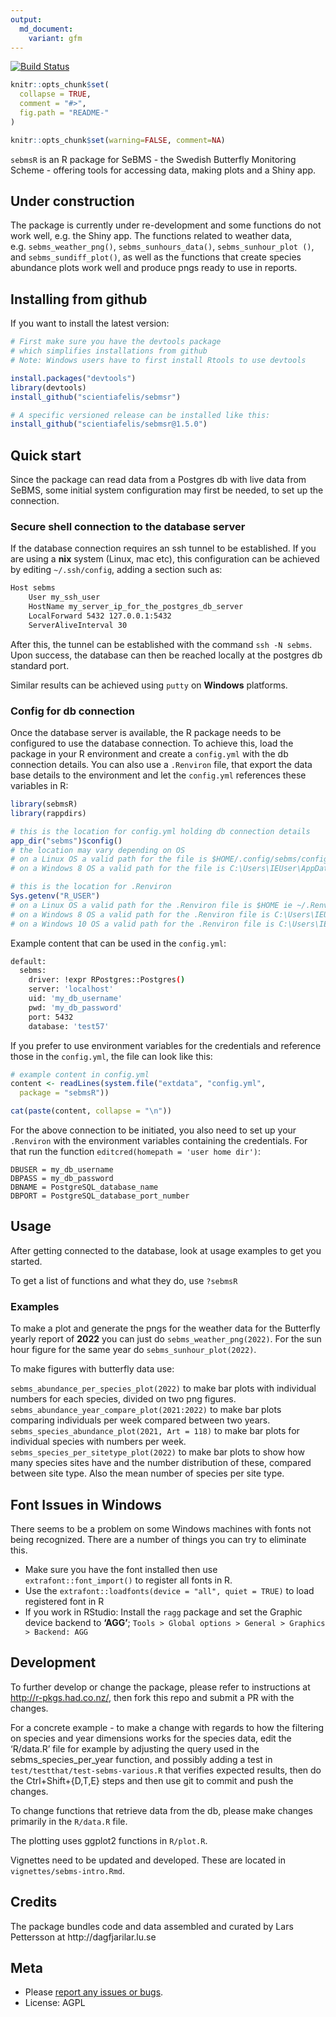 ```yaml
---
output:
  md_document:
    variant: gfm
---
```


[![Build Status](https://scientiafelis/sebmsr.svg?branch=master)](https://scientiafelis/sebmsr)  

<!-- README.md is generated from README.Rmd. Please edit that file -->

```r
knitr::opts_chunk$set(
  collapse = TRUE,
  comment = "#>",
  fig.path = "README-"
)
```

```r
knitr::opts_chunk$set(warning=FALSE, comment=NA)
```

`sebmsR` is an R package for SeBMS - the Swedish Butterfly Monitoring Scheme - offering tools for accessing data, making plots and a Shiny app.

## Under construction

The package is currently under re-development and some functions do not work well, e.g. the Shiny app.
The functions related to weather data, e.g. `sebms_weather_png()`, `sebms_sunhours_data()`, `sebms_sunhour_plot ()`, and `sebms_sundiff_plot()`, as well as the functions that create species abundance plots work well and produce pngs ready to use in reports.


## Installing from github

If you want to install the latest version:

```r
# First make sure you have the devtools package
# which simplifies installations from github
# Note: Windows users have to first install Rtools to use devtools

install.packages("devtools") 
library(devtools)
install_github("scientiafelis/sebmsr")

# A specific versioned release can be installed like this:
install_github("scientiafelis/sebmsr@1.5.0")

```

## Quick start

Since the package can read data from a Postgres db with live data from SeBMS, some initial system configuration may first be needed, to set up the connection.

### Secure shell connection to the database server

If the database connection requires an ssh tunnel to be established.
If you are using a **nix** system (Linux, mac etc), this configuration can be achieved by editing `~/.ssh/config`, adding a section such as:

```bash
Host sebms
    User my_ssh_user
    HostName my_server_ip_for_the_postgres_db_server
    LocalForward 5432 127.0.0.1:5432
    ServerAliveInterval 30

```
After this, the tunnel can be established with the command `ssh -N sebms`. Upon success, the database can then be reached locally at the postgres db standard port.

Similar results can be achieved using `putty` on **Windows** platforms.

### Config for db connection

Once the database server is available, the R package needs to be configured to use the database connection. To achieve this, load the package in your R environment and create a `config.yml` with the db connection details.
You can also use a `.Renviron` file, that export the data base details to the environment and let the `config.yml` references these variables in R:

```r

library(sebmsR)
library(rappdirs)

# this is the location for config.yml holding db connection details
app_dir("sebms")$config() 
# the location may vary depending on OS
# on a Linux OS a valid path for the file is $HOME/.config/sebms/config.yml
# on a Windows 8 OS a valid path for the file is C:\Users\IEUser\AppData\Local\sebms\sebms\config.yml

# this is the location for .Renviron
Sys.getenv("R_USER")
# on a Linux OS a valid path for the .Renviron file is $HOME ie ~/.Renviron
# on a Windows 8 OS a valid path for the .Renviron file is C:\Users\IEUser\.Renviron
# on a Windows 10 OS a valid path for the .Renviron file is C:\Users\IEUser\Documents\.Renviron

```

Example content that can be used in the `config.yml`:

```bash
default:
  sebms:
    driver: !expr RPostgres::Postgres() 
    server: 'localhost'
    uid: 'my_db_username'
    pwd: 'my_db_password'
    port: 5432
    database: 'test57'
```
If you prefer to use environment variables for the credentials and reference those in the `config.yml`, the file can look like this:

```r

# example content in config.yml
content <- readLines(system.file("extdata", "config.yml", 
  package = "sebmsR"))

cat(paste(content, collapse = "\n"))
```

For the above connection to be initiated, you also need to set up your `.Renviron` with the environment variables containing the credentials.
For that run the function `editcred(homepath = 'user home dir')`:

```console
DBUSER = my_db_username
DBPASS = my_db_password
DBNAME = PostgreSQL_database_name
DBPORT = PostgreSQL_database_port_number

```

## Usage

After getting connected to the database, look at usage examples to get you started. 

To get a list of functions and what they do, use `?sebmsR`

### Examples

To make a plot and generate the pngs for the weather data for the Butterfly yearly report of **2022** you can just do `sebms_weather_png(2022)`.
For the sun hour figure for the same year do `sebms_sunhour_plot(2022)`.


To make figures with butterfly data use:

`sebms_abundance_per_species_plot(2022)` to make bar plots with individual numbers for each species, divided on two png figures.
`sebms_abundance_year_compare_plot(2021:2022)` to make bar plots comparing individuals per week compared between two years.
`sebms_species_abundance_plot(2021, Art = 118)` to make bar plots for individual species with numbers per week.
`sebms_species_per_sitetype_plot(2022)` to make bar plots to show how many species sites have and the number distribution of these, compared between site type.
Also the mean number of species per site type. 

## Font Issues in Windows

There seems to be a problem on some Windows machines with fonts not being recognized.
There are a number of things you can try to eliminate this.

- Make sure you have the font installed then use `extrafont::font_import()` to register all fonts in R.
- Use the `extrafont::loadfonts(device = "all", quiet = TRUE)` to load registered font in R
- If you work in RStudio: Install the `ragg` package and set the Graphic device backend to **'AGG'**; `Tools > Global options > General > Graphics > Backend: AGG`

## Development

To further develop or change the package, please refer to instructions at <http://r-pkgs.had.co.nz/>, then fork this repo and submit a PR with the changes. 

For a concrete example - to make a change with regards to how the filtering on species and year dimensions works for the species data, edit the 'R/data.R' file for example by adjusting the query used in the sebms_species_per_year function, and possibly adding a test in `test/testthat/test-sebms-various.R` that verifies expected results, then do the Ctrl+Shift+{D,T,E} steps and then use git to commit and push the changes.

To change functions that retrieve data from the db, please make changes primarily in the `R/data.R` file.

The plotting uses ggplot2 functions in `R/plot.R`.

Vignettes need to be updated and developed. These are located in `vignettes/sebms-intro.Rmd`.

## Credits

The package bundles code and data assembled and curated by Lars Pettersson at http://dagfjarilar.lu.se

## Meta

* Please [report any issues or bugs](https://github.com/ScientiaFelis/sebmsR/issues).
* License: AGPL
